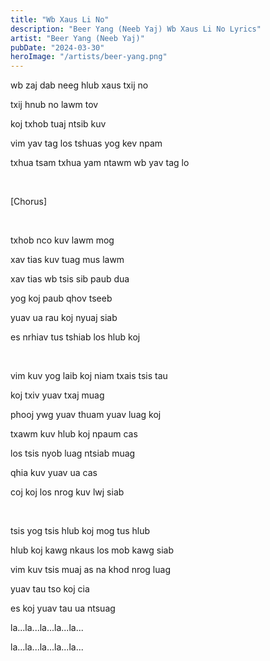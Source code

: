 ```yaml
---
title: "Wb Xaus Li No"
description: "Beer Yang (Neeb Yaj) Wb Xaus Li No Lyrics"
artist: "Beer Yang (Neeb Yaj)"
pubDate: "2024-03-30"
heroImage: "/artists/beer-yang.png"
---
```


wb zaj dab neeg hlub xaus txij no

txij hnub no lawm tov


koj txhob tuaj ntsib kuv

vim yav tag los tshuas yog kev npam

txhua tsam txhua yam ntawm wb yav tag lo

<br />

[Chorus]

<br />

txhob nco kuv lawm mog

xav tias kuv tuag mus lawm

xav tias wb tsis sib paub dua

yog koj paub qhov tseeb

yuav ua rau koj nyuaj siab

es nrhiav tus tshiab los hlub koj

<br />

vim kuv yog laib koj niam txais tsis tau

koj txiv yuav txaj muag

phooj ywg yuav thuam yuav luag koj

txawm kuv hlub koj npaum cas

los tsis nyob luag ntsiab muag

qhia kuv yuav ua cas

coj koj los nrog kuv lwj siab

<br />

tsis yog tsis hlub koj mog tus hlub

hlub koj kawg nkaus los mob kawg siab

vim kuv tsis muaj as na khod nrog luag

yuav tau tso koj cia 

es koj yuav tau ua ntsuag

la...la...la...la...la...

la...la...la...la...la...

